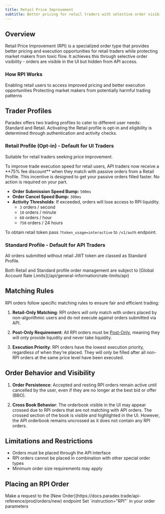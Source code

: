 ```yaml
---
title: Retail Price Improvement
subtitle: Better pricing for retail traders with selective order visibility
---
```


## Overview

Retail Price Improvement (RPI) is a specialized order type that provides better pricing and execution opportunities for retail traders while protecting market makers from toxic flow. It achieves this through selective order visibility - orders are visible in the UI but hidden from API access.

### How RPI Works

<CardGroup cols={2}>
  <Card title="Visible on UI" icon="eye">
    Enabling retail users to access improved pricing and better execution opportunities
  </Card>

  <Card title="Hidden from API" icon="eye-slash">
    Protecting market makers from potentially harmful trading patterns
  </Card>
</CardGroup>

## Trader Profiles

Paradex offers two trading profiles to cater to different user needs: Standard and Retail. 
Activating the Retail profile is opt-in and eligibility is determined through authentication and activity checks.

### Retail Profile (Opt-in) - Default for UI Traders

Suitable for retail traders seeking price improvement.

<Card title="Faster Fills for Retail Traders">
  To improve trade execution speed for retail users, API traders now receive a **75% fee discount** when they match with passive orders from a Retail Profile. This incentive is designed to get your passive orders filled faster. No action is required on your part.
</Card>

- **Order Submission Speed Bump:** `500ms`
- **Order Cancel Speed Bump:** `300ms`
- **Activity Thresholds**: If exceeded, orders will lose access to RPI liquidity.
    - `3` orders / second
    - `10` orders / minute
    - `60` orders / hour
    - `750` orders / 24 hours

To obtain retail token pass `?token_usage=interactive` to `/v1/auth` endpoint.

### Standard Profile - Default for API Traders

All orders submitted without retail JWT token are classed as Standard Profile.

<Note>
  Both Retail and Standard profile order management are subject to [Global Account Rate Limits](/api/general-information/rate-limits/api)
</Note>


## Matching Rules

RPI orders follow specific matching rules to ensure fair and efficient trading:

1. **Retail-Only Matching**: RPI orders will only match with orders placed by non-algorithmic users and do not execute against orders submitted via API.

2. **Post-Only Requirement**: All RPI orders must be [Post-Only](/trading/placing-orders/order-instructions#post-only), meaning they will only provide liquidity and never take liquidity.

3. **Execution Priority**: RPI orders have the lowest execution priority, regardless of when they're placed. They will only be filled after all non-RPI orders at the same price level have been executed.

## Order Behavior and Visibility

1. **Order Persistence**: Accepted and resting RPI orders remain active until cancelled by the user, even if they are no longer at the best bid or offer (BBO).

2. **Cross Book Behavior**: The orderbook visible in the UI may appear crossed due to RPI orders that are not matching with API orders. The crossed section of the book is visible and highlighted in the UI. However, the API orderbook remains uncrossed as it does not contain any RPI orders.

## Limitations and Restrictions

- Orders must be placed through the API interface
- RPI orders cannot be placed in combination with other special order types
- Minimum order size requirements may apply

## Placing an RPI Order

<Steps>
  <Step title="Use the New Order endpoint">
    Make a request to the [New Order](https://docs.paradex.trade/api-reference/prod/orders/new) endpoint
  </Step>
  <Step title="Set RPI instruction">
    Set `instruction="RPI"` in your order parameters
  </Step>
</Steps>
